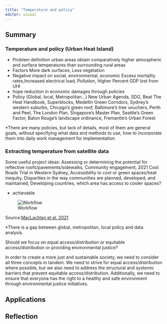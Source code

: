 ```yaml
---
title: "Temperature and policy"
editor: visual
---
```


## Summary

### Temperature and policy (Urban Heat Island)

-   Problem definition urban areas obtain comparatively higher atmospheric and surface temperatures than surrounding rural areas
-   Factors More dark surfaces, Less vegetation
-   Negative impact on social, environmental, economic Excess mortality rates,Increased electrical load, Pollution, Higher Percent GDP lost from UHI
-   hope reduction in economic damages through policies
-   Policy (Global, local, Metropolitan...) New Urban Agenda, SDG, Beat The Heat Handbook, Superblocks, Medellín Green Corridors, Sydney's western suburbs, Chicago's green roof, Baltimore's tree vouchers, Perth and Peel, The London Plan, Singapore's Master Plan, Seattle's Green Factor, Baton Rouge's landscape ordinance, Fremantle's Urban Forest

\*There are many policies, but lack of details, most of them are general goals, without specifying what data and methods to use, how to incorporate them into daily work management for implementation

### Extracting temperature from satellite data

Some useful project ideas: Assessing or determining the potential for reflective roofs/pavements/sidewalks, Community engagement, 2021 Cool Roads Trial in Western Sydney, Accessibility to cool or green spaces/heat inequity, Disparities in the way communities are planned, developed, and maintained, Developing countries, which area has access to cooler spaces?

-   achievable

![Workflow](img/8.1.png)

Source:[MacLachlan et al. 2021](https://www.frontiersin.org/articles/10.3389/fbuil.2020.519599/full)

\*There is a gap between global, metropolitan, local policy and data analysis.

Should we focus on equal access/distribution or equitable access/distribution or providing environmental justice?

In order to create a more just and sustainable society, we need to consider all three concepts in tandem. We need to strive for equal access/distribution where possible, but we also need to address the structural and systemic barriers that prevent equitable access/distribution. Additionally, we need to ensure that everyone has the right to a healthy and safe environment through environmental justice initiatives.

## Applications

## Reflection
